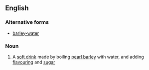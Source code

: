 ==English==
===Alternative forms===
*[[barley-water]]
===Noun===
{{wikipedia}}
{{en-noun|sg=[[barley]] [[water]]}}

#{{British}} A [[soft drink]] made by boiling [[pearl barley]] with water, and adding [[flavouring]] and [[sugar]]